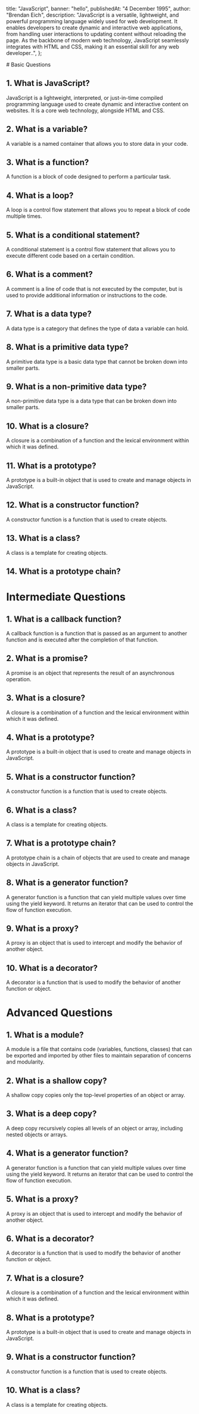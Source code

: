 
  title: "JavaScript",
  banner: "hello",
  publishedAt: "4 December 1995",
  author: "Brendan Eich",
  description:
      "JavaScript is a versatile, lightweight, and powerful programming language widely used for web development. It enables developers to create dynamic and interactive web applications, from handling user interactions to updating content without reloading the page. As the backbone of modern web technology, JavaScript seamlessly integrates with HTML and CSS, making it an essential skill for any web developer..",
};



<div id="basic">
# Basic Questions

## 1. What is JavaScript?
JavaScript is a lightweight, interpreted, or just-in-time compiled programming language used to create dynamic and interactive content on websites. It is a core web technology, alongside HTML and CSS.
## 2. What is a variable?
A variable is a named container that allows you to store data in your code.
## 3. What is a function?
A function is a block of code designed to perform a particular task.
## 4. What is a loop?
A loop is a control flow statement that allows you to repeat a block of code multiple times.
## 5. What is a conditional statement?
A conditional statement is a control flow statement that allows you to execute different code based on a certain condition.
## 6. What is a comment?
A comment is a line of code that is not executed by the computer, but is used to provide additional information or instructions to the code.
## 7. What is a data type?
A data type is a category that defines the type of data a variable can hold.
## 8. What is a primitive data type?
A primitive data type is a basic data type that cannot be broken down into smaller parts.
## 9. What is a non-primitive data type?
A non-primitive data type is a data type that can be broken down into smaller parts.
## 10. What is a closure?
A closure is a combination of a function and the lexical environment within which it was defined.
## 11. What is a prototype?
A prototype is a built-in object that is used to create and manage objects in JavaScript.
## 12. What is a constructor function?
A constructor function is a function that is used to create objects.
## 13. What is a class?
A class is a template for creating objects.
## 14. What is a prototype chain?
</div>

# Intermediate Questions

## 1. What is a callback function?
A callback function is a function that is passed as an argument to another function and is executed after the completion of that function.
## 2. What is a promise?
A promise is an object that represents the result of an asynchronous operation.
## 3. What is a closure?
A closure is a combination of a function and the lexical environment within which it was defined.
## 4. What is a prototype?
A prototype is a built-in object that is used to create and manage objects in JavaScript.
## 5. What is a constructor function?
A constructor function is a function that is used to create objects.
## 6. What is a class?
A class is a template for creating objects.
## 7. What is a prototype chain?
A prototype chain is a chain of objects that are used to create and manage objects in JavaScript.
## 8. What is a generator function?
A generator function is a function that can yield multiple values over time using the yield keyword. It returns an iterator that can be used to control the flow of function execution.
## 9. What is a proxy?
A proxy is an object that is used to intercept and modify the behavior of another object.
## 10. What is a decorator?
A decorator is a function that is used to modify the behavior of another function or object.

# Advanced Questions

## 1. What is a module?
A module is a file that contains code (variables, functions, classes) that can be exported and imported by other files to maintain separation of concerns and modularity.
## 2. What is a shallow copy?
A shallow copy copies only the top-level properties of an object or array.
## 3. What is a deep copy?
A deep copy recursively copies all levels of an object or array, including nested objects or arrays.
## 4. What is a generator function?
A generator function is a function that can yield multiple values over time using the yield keyword. It returns an iterator that can be used to control the flow of function execution.
## 5. What is a proxy?
A proxy is an object that is used to intercept and modify the behavior of another object.
## 6. What is a decorator?
A decorator is a function that is used to modify the behavior of another function or object.
## 7. What is a closure?
A closure is a combination of a function and the lexical environment within which it was defined.
## 8. What is a prototype?
A prototype is a built-in object that is used to create and manage objects in JavaScript.
## 9. What is a constructor function?
A constructor function is a function that is used to create objects.
## 10. What is a class?
A class is a template for creating objects.